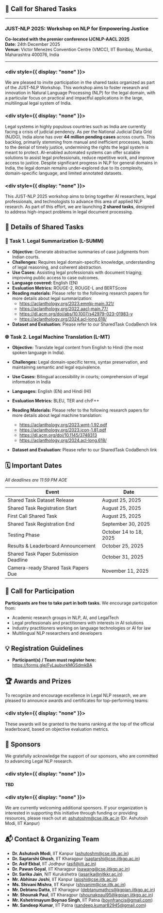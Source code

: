 ## 📢 Call for Shared Tasks

---

### JUST-NLP 2025: Workshop on NLP for Empowering Justice

**Co-located with the premier conference IJCNLP-AACL 2025**  
**Date:** 24th December 2025  
**Venue:** Victor Menezes Convention Centre (VMCC), IIT Bombay, Mumbai, Maharashtra 400076, India

---
### <div style={{ display: "none" }}></div>

We are pleased to invite participation in the shared tasks organized as part of the JUST-NLP Workshop. This workshop aims to foster research and innovation in Natural Language Processing (NLP) for the legal domain, with a particular focus on practical and impactful applications in the large, multilingual legal system of India.

### <div style={{ display: "none" }}></div>
Legal systems in highly populous countries such as India are currently facing a crisis of judicial pendency. As per the National Judicial Data Grid (NJDG), India alone has over **44 million pending cases** across courts. This backlog, primarily stemming from manual and inefficient processes, leads to the denial of timely justice, undermining the rights the legal system is meant to protect. AI-enabled automated systems can offer scalable solutions to assist legal professionals, reduce repetitive work, and improve access to justice. Despite significant progress in NLP for general domains in India, the legal domain remains under-explored due to its complexity, domain-specific language, and limited annotated datasets.

### <div style={{ display: "none" }}></div>
This JUST-NLP 2025 workshop aims to bring together AI researchers, legal professionals, and technologists to advance this area of applied NLP research. As part of this effort, we are launching **2 shared tasks**, designed to address high-impact problems in legal document processing.


## 🧠 Details of Shared Tasks


### 📝 Task 1. Legal Summarization (L-SUMM)

- **Objective:** Generate abstractive summaries of case judgments from Indian courts.
- **Challenges:** Requires legal domain-specific knowledge, understanding of legal reasoning, and coherent abstraction.
- **Use Cases:** Assisting legal professionals with document triaging; improving public access to case outcomes.
- **Language covered:** English (EN)
- **Evaluation Metrics:** ROUGE-2, ROUGE-L and BERTScore
- **Reading materials:** Please refer to the following research papers for more details about legal summarization:
  - https://aclanthology.org/2023.emnlp-main.321/
  - https://aclanthology.org/2022.aacl-main.77/
  - https://dl.acm.org/doi/abs/10.1007/s42979-023-01983-y
  - https://aclanthology.org/2024.acl-long.618/
- **Dataset and Evaluation:** Please refer to our SharedTask CodaBench link


### 🌐 Task 2. Legal Machine Translation (L-MT)

- **Objective:** Translate legal content from English to Hindi (the most spoken language in India).
- **Challenges:** Legal domain-specific terms, syntax preservation, and maintaining semantic and legal equivalence.
- **Use Cases:** Bilingual accessibility in courts; comprehension of legal information in India
- **Languages:** English (EN) and Hindi (HI)
- **Evaluation Metrics:** BLEU, TER and chrF++
- **Reading Materials:** Please refer to the following research papers for more details about legal machine translation:
  - https://aclanthology.org/2023.wmt-1.92.pdf
  - https://aclanthology.org/2023.icon-1.81.pdf
  - https://dl.acm.org/doi/10.1145/3748313
  - https://aclanthology.org/2024.acl-long.618/

- **Dataset and Evaluation:** Please refer to our SharedTask CodaBench link


## 🗓 Important Dates

_All deadlines are 11:59 PM AOE_

| Event                                   | Date                       |
|------------------------------------------|----------------------------|
| Shared Task Dataset Release              | August 25, 2025            |
| Shared Task Registration Start           | August 25, 2025            |
| First Call Shared Task                   | August 25, 2025            |
| Shared Task Registration End             | September 30, 2025         |
| Testing Phase                            | October 14 to 18, 2025     |
| Results & Leaderboard Announcement       | October 25, 2025           |
| Shared Task Paper Submission Deadline    | October 31, 2025           |
| Camera-ready Shared Task Papers Due      | November 11, 2025          |



## 👥 Call for Participation

**Participants are free to take part in both tasks.** We encourage participation from:

- Academic research groups in NLP, AI, and LegalTech
- Legal professionals and practitioners with interests in AI solutions
- Industry practitioners working on language technologies or AI for law
- Multilingual NLP researchers and developers


## 💡 Registration Guidelines

- **Participant(s) / Team must register here:** https://forms.gle/FyLaubvrkMGSdmkBA



## 🏆 Awards and Prizes

To recognize and encourage excellence in Legal NLP research, we are pleased to announce awards and certificates for top-performing teams:

### <div style={{ display: "none" }}></div>
These awards will be granted to the teams ranking at the top of the official leaderboard, based on objective evaluation metrics.



## 🤝 Sponsors

We gratefully acknowledge the support of our sponsors, who are committed to advancing Legal NLP research.

### <div style={{ display: "none" }}></div>
**TBD**

### <div style={{ display: "none" }}></div>
We are currently welcoming additional sponsors. If your organization is interested in supporting this initiative through funding or providing resources, please reach out at:  [ashutoshm@cse.iitk.ac.in](mailto:ashutoshm@cse.iitk.ac.in) (Dr. Ashutosh Modi, IIT Kanpur)



## 📬 Contact & Organizing Team

- **Dr. Ashutosh Modi**, IIT Kanpur ([ashutoshm@cse.iitk.ac.in](mailto:ashutoshm@cse.iitk.ac.in))
- **Dr. Saptarshi Ghosh**, IIT Kharagpur ([saptarshi@cse.iitkgp.ac.in](mailto:saptarshi@cse.iitkgp.ac.in))
- **Dr. Asif Ekbal**, IIT Jodhpur ([asif@iitj.ac.in](mailto:asif@iitj.ac.in))
- **Dr. Pawan Goyal**, IIT Kharagpur ([pawang@cse.iitkgp.ac.in](mailto:pawang@cse.iitkgp.ac.in))
- **Dr. Sarika Jain**, NIT Kurukshetra ([jasarika@nitkkr.ac.in](mailto:jasarika@nitkkr.ac.in))
- **Mr. Abhinav Joshi**, IIT Kanpur ([ajoshi@cse.iitk.ac.in](mailto:ajoshi@cse.iitk.ac.in))
- **Ms. Shivani Mishra**, IIT Kanpur ([shivanim@cse.iitk.ac.in](mailto:shivanim@cse.iitk.ac.in))
- **Mr. Debtanu Datta**, IIT Kharagpur ([debtanumathcs@kgpian.iitkgp.ac.in](mailto:debtanumathcs@kgpian.iitkgp.ac.in))
- **Mr. Shounak Paul**, IIT Kharagpur ([shounakpaul95@kgpian.iitkgp.ac.in](mailto:shounakpaul95@kgpian.iitkgp.ac.in))
- **Mr. Kshetrimayum Boynao Singh**, IIT Patna ([boynfrancis@gmail.com](mailto:boynfrancis@gmail.com))
- **Mr. Sandeep Kumar**, IIT Patna ([sandeep.kumar82945@gmail.com](mailto:sandeep.kumar82945@gmail.com))

